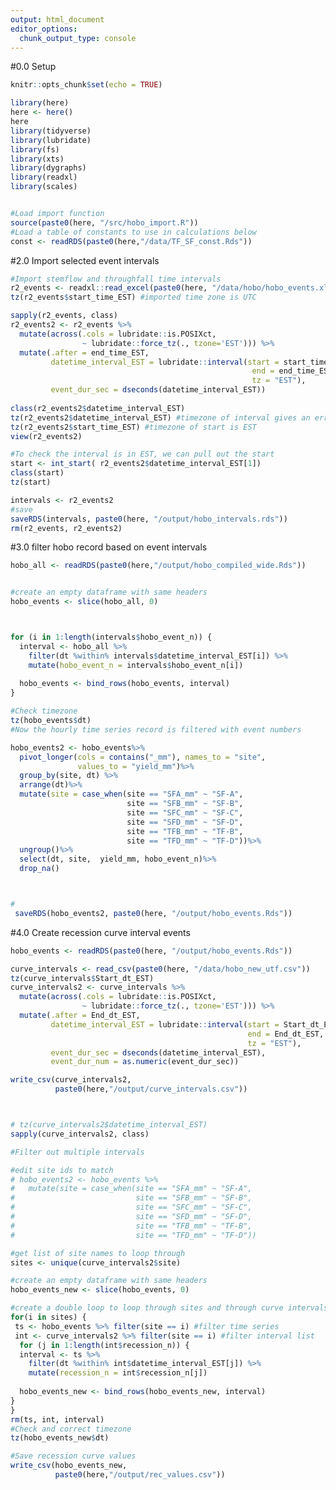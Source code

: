```yaml
---
output: html_document
editor_options: 
  chunk_output_type: console
---
```


#0.0 Setup
```r
knitr::opts_chunk$set(echo = TRUE)

library(here)
here <- here()
here
library(tidyverse)
library(lubridate)
library(fs)
library(xts)
library(dygraphs)
library(readxl)
library(scales)


#Load import function
source(paste0(here, "/src/hobo_import.R"))
#Load a table of constants to use in calculations below
const <- readRDS(paste0(here,"/data/TF_SF_const.Rds"))
```



#2.0 Import selected event intervals
```r
#Import stemflow and throughfall time intervals
r2_events <- readxl::read_excel(paste0(here, "/data/hobo/hobo_events.xlsx"))
tz(r2_events$start_time_EST) #imported time zone is UTC

sapply(r2_events, class)
r2_events2 <- r2_events %>% 
  mutate(across(.cols = lubridate::is.POSIXct,
                ~ lubridate::force_tz(., tzone='EST'))) %>% 
  mutate(.after = end_time_EST,
         datetime_interval_EST = lubridate::interval(start = start_time_EST,
                                                      end = end_time_EST,
                                                      tz = "EST"),
         event_dur_sec = dseconds(datetime_interval_EST))
  
class(r2_events2$datetime_interval_EST)
tz(r2_events2$datetime_interval_EST) #timezone of interval gives an error
tz(r2_events2$start_time_EST) #timezone of start is EST
view(r2_events2)    

#To check the interval is in EST, we can pull out the start
start <- int_start( r2_events2$datetime_interval_EST[1])
class(start)
tz(start)

intervals <- r2_events2
#save
saveRDS(intervals, paste0(here, "/output/hobo_intervals.rds"))
rm(r2_events, r2_events2)
```


#3.0 filter hobo record based on event intervals
```r
hobo_all <- readRDS(paste0(here,"/output/hobo_compiled_wide.Rds"))


#create an empty dataframe with same headers
hobo_events <- slice(hobo_all, 0) 



for (i in 1:length(intervals$hobo_event_n)) {
  interval <- hobo_all %>%
    filter(dt %within% intervals$datetime_interval_EST[i]) %>% 
    mutate(hobo_event_n = intervals$hobo_event_n[i])
  
  hobo_events <- bind_rows(hobo_events, interval)
}

#Check timezone
tz(hobo_events$dt)
#Now the hourly time series record is filtered with event numbers

hobo_events2 <- hobo_events%>%
  pivot_longer(cols = contains("_mm"), names_to = "site", 
               values_to = "yield_mm")%>%
  group_by(site, dt) %>% 
  arrange(dt)%>% 
  mutate(site = case_when(site == "SFA_mm" ~ "SF-A",
                          site == "SFB_mm" ~ "SF-B",
                          site == "SFC_mm" ~ "SF-C",
                          site == "SFD_mm" ~ "SF-D",
                          site == "TFB_mm" ~ "TF-B",
                          site == "TFD_mm" ~ "TF-D"))%>%
  ungroup()%>% 
  select(dt, site,  yield_mm, hobo_event_n)%>%
  drop_na()



# 
 saveRDS(hobo_events2, paste0(here, "/output/hobo_events.Rds"))
```


#4.0 Create recession curve interval events
```r
hobo_events <- readRDS(paste0(here, "/output/hobo_events.Rds"))

curve_intervals <- read_csv(paste0(here, "/data/hobo_new_utf.csv"))
tz(curve_intervals$Start_dt_EST)
curve_intervals2 <- curve_intervals %>% 
  mutate(across(.cols = lubridate::is.POSIXct,
                ~ lubridate::force_tz(., tzone='EST'))) %>% 
  mutate(.after = End_dt_EST,
         datetime_interval_EST = lubridate::interval(start = Start_dt_EST,
                                                     end = End_dt_EST,
                                                     tz = "EST"),
         event_dur_sec = dseconds(datetime_interval_EST),
         event_dur_num = as.numeric(event_dur_sec))

write_csv(curve_intervals2,
          paste0(here,"/output/curve_intervals.csv"))



# tz(curve_intervals2$datetime_interval_EST)
sapply(curve_intervals2, class)

#Filter out multiple intervals 

#edit site ids to match
# hobo_events2 <- hobo_events %>%
#   mutate(site = case_when(site == "SFA_mm" ~ "SF-A",
#                           site == "SFB_mm" ~ "SF-B",
#                           site == "SFC_mm" ~ "SF-C",
#                           site == "SFD_mm" ~ "SF-D",
#                           site == "TFB_mm" ~ "TF-B",
#                           site == "TFD_mm" ~ "TF-D"))

#get list of site names to loop through
sites <- unique(curve_intervals2$site)

#create an empty dataframe with same headers
hobo_events_new <- slice(hobo_events, 0) 

#create a double loop to loop through sites and through curve intervals within each site
for(i in sites) {
 ts <- hobo_events %>% filter(site == i) #filter time series
 int <- curve_intervals2 %>% filter(site == i) #filter interval list
  for (j in 1:length(int$recession_n)) {
  interval <- ts %>%
    filter(dt %within% int$datetime_interval_EST[j]) %>% 
    mutate(recession_n = int$recession_n[j])
  
  hobo_events_new <- bind_rows(hobo_events_new, interval)
}
}
rm(ts, int, interval)
#Check and correct timezone
tz(hobo_events_new$dt)

#Save recession curve values
write_csv(hobo_events_new,
          paste0(here,"/output/rec_values.csv"))

```







